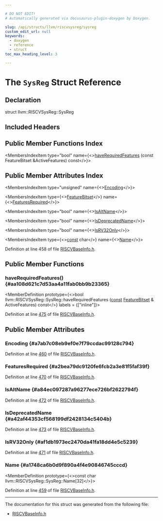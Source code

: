 ```yaml
---

# DO NOT EDIT!
# Automatically generated via docusaurus-plugin-doxygen by Doxygen.

slug: /api/structs/llvm/riscvsysreg/sysreg
custom_edit_url: null
keywords:
  - doxygen
  - reference
  - struct
toc_max_heading_level: 3

---
```





# The `SysReg` Struct Reference

<DoxygenPage pluginConfig={pluginConfig}>



## Declaration

<CodeBlock>struct llvm::RISCVSysReg::SysReg</CodeBlock>

## Included Headers

<IncludesList>
<IncludesListItem
  filePath="Target/RISCV/MCTargetDesc/RISCVBaseInfo.h"
  permalink="/docs/api/files/lib/lib/target/lib/target/riscv/lib/target/riscv/mctargetdesc/riscvbaseinfo-h"
  isLocal="true" />
</IncludesList>

## Public Member Functions Index

<MembersIndex>

<MembersIndexItem
  type="bool"
  name={<><a href="#aa108d621c7d53aa4a11fab0bb9b23365">haveRequiredFeatures</a> (const FeatureBitset &amp;ActiveFeatures) const</>}>
</MembersIndexItem>

</MembersIndex>

## Public Member Attributes Index

<MembersIndex>

<MembersIndexItem
  type="unsigned"
  name={<><a href="#a7ab7c08eb9ef0e7f79ccdac99128c794">Encoding</a></>}>
</MembersIndexItem>

<MembersIndexItem
  type={<><a href="/docs/api/classes/llvm/featurebitset">FeatureBitset</a></>}
  name={<><a href="#a2bea79dc9120fe6fcb2a3e81f5faf39f">FeaturesRequired</a></>}>
</MembersIndexItem>

<MembersIndexItem
  type="bool"
  name={<><a href="#a84ec097287a96277ece726bf2622794f">IsAltName</a></>}>
</MembersIndexItem>

<MembersIndexItem
  type="bool"
  name={<><a href="#a42af44353cf568199df2428134c5404b">IsDeprecatedName</a></>}>
</MembersIndexItem>

<MembersIndexItem
  type="bool"
  name={<><a href="#af1db1973ec2470da41fa18dd4e5c5239">IsRV32Only</a></>}>
</MembersIndexItem>

<MembersIndexItem
  type={<><a href="/docs/api/files/lib/lib/target/lib/target/aarch64/aarch64promoteconstant-cpp/#a90f8350fecae261c25be85d38b451bff">const</a> char</>}
  name={<><a href="#a1748ca6b0d9f890a4f4e90846745cccd">Name</a></>}>
</MembersIndexItem>

</MembersIndex>


Definition at line 458 of file <a href="/docs/api/files/lib/lib/target/lib/target/riscv/lib/target/riscv/mctargetdesc/riscvbaseinfo-h">RISCVBaseInfo.h</a>.

<SectionDefinition>

## Public Member Functions

### haveRequiredFeatures() {#aa108d621c7d53aa4a11fab0bb9b23365}

<MemberDefinition
  prototype={<>bool llvm::RISCVSysReg::SysReg::haveRequiredFeatures (<a href="/docs/api/files/lib/lib/target/lib/target/aarch64/aarch64promoteconstant-cpp/#a90f8350fecae261c25be85d38b451bff">const</a> <a href="/docs/api/classes/llvm/featurebitset">FeatureBitset</a> &amp; ActiveFeatures) const</>}
  labels = {["inline"]}>

Definition at line <a href="/docs/api/files/lib/lib/target/lib/target/riscv/lib/target/riscv/mctargetdesc/riscvbaseinfo-h/#l00475">475</a> of file <a href="/docs/api/files/lib/lib/target/lib/target/riscv/lib/target/riscv/mctargetdesc/riscvbaseinfo-h">RISCVBaseInfo.h</a>.
</MemberDefinition>

</SectionDefinition>

<SectionDefinition>

## Public Member Attributes

### Encoding {#a7ab7c08eb9ef0e7f79ccdac99128c794}

<MemberDefinition
  prototype="unsigned llvm::RISCVSysReg::SysReg::Encoding">

Definition at line <a href="/docs/api/files/lib/lib/target/lib/target/riscv/lib/target/riscv/mctargetdesc/riscvbaseinfo-h/#l00460">460</a> of file <a href="/docs/api/files/lib/lib/target/lib/target/riscv/lib/target/riscv/mctargetdesc/riscvbaseinfo-h">RISCVBaseInfo.h</a>.
</MemberDefinition>

### FeaturesRequired {#a2bea79dc9120fe6fcb2a3e81f5faf39f}

<MemberDefinition
  prototype="FeatureBitset llvm::RISCVSysReg::SysReg::FeaturesRequired">

Definition at line <a href="/docs/api/files/lib/lib/target/lib/target/riscv/lib/target/riscv/mctargetdesc/riscvbaseinfo-h/#l00470">470</a> of file <a href="/docs/api/files/lib/lib/target/lib/target/riscv/lib/target/riscv/mctargetdesc/riscvbaseinfo-h">RISCVBaseInfo.h</a>.
</MemberDefinition>

### IsAltName {#a84ec097287a96277ece726bf2622794f}

<MemberDefinition
  prototype="bool llvm::RISCVSysReg::SysReg::IsAltName">

Definition at line <a href="/docs/api/files/lib/lib/target/lib/target/riscv/lib/target/riscv/mctargetdesc/riscvbaseinfo-h/#l00472">472</a> of file <a href="/docs/api/files/lib/lib/target/lib/target/riscv/lib/target/riscv/mctargetdesc/riscvbaseinfo-h">RISCVBaseInfo.h</a>.
</MemberDefinition>

### IsDeprecatedName {#a42af44353cf568199df2428134c5404b}

<MemberDefinition
  prototype="bool llvm::RISCVSysReg::SysReg::IsDeprecatedName">

Definition at line <a href="/docs/api/files/lib/lib/target/lib/target/riscv/lib/target/riscv/mctargetdesc/riscvbaseinfo-h/#l00473">473</a> of file <a href="/docs/api/files/lib/lib/target/lib/target/riscv/lib/target/riscv/mctargetdesc/riscvbaseinfo-h">RISCVBaseInfo.h</a>.
</MemberDefinition>

### IsRV32Only {#af1db1973ec2470da41fa18dd4e5c5239}

<MemberDefinition
  prototype="bool llvm::RISCVSysReg::SysReg::IsRV32Only">

Definition at line <a href="/docs/api/files/lib/lib/target/lib/target/riscv/lib/target/riscv/mctargetdesc/riscvbaseinfo-h/#l00471">471</a> of file <a href="/docs/api/files/lib/lib/target/lib/target/riscv/lib/target/riscv/mctargetdesc/riscvbaseinfo-h">RISCVBaseInfo.h</a>.
</MemberDefinition>

### Name {#a1748ca6b0d9f890a4f4e90846745cccd}

<MemberDefinition
  prototype={<>const char llvm::RISCVSysReg::SysReg::Name&#91;32&#93;</>}>

Definition at line <a href="/docs/api/files/lib/lib/target/lib/target/riscv/lib/target/riscv/mctargetdesc/riscvbaseinfo-h/#l00459">459</a> of file <a href="/docs/api/files/lib/lib/target/lib/target/riscv/lib/target/riscv/mctargetdesc/riscvbaseinfo-h">RISCVBaseInfo.h</a>.
</MemberDefinition>

</SectionDefinition>

<hr/>

The documentation for this struct was generated from the following file:

<ul>
<li><a href="/docs/api/files/lib/lib/target/lib/target/riscv/lib/target/riscv/mctargetdesc/riscvbaseinfo-h">RISCVBaseInfo.h</a></li>
</ul>

</DoxygenPage>
